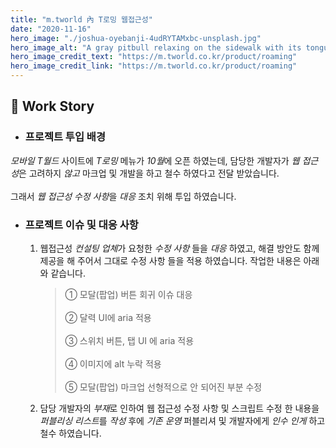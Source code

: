 ```yaml
---
title: "m.tworld 內 T로밍 웹접근성"
date: "2020-11-16"
hero_image: "./joshua-oyebanji-4udRYTAMxbc-unsplash.jpg"
hero_image_alt: "A gray pitbull relaxing on the sidewalk with its tongue hanging out"
hero_image_credit_text: "https://m.tworld.co.kr/product/roaming"
hero_image_credit_link: "https://m.tworld.co.kr/product/roaming"
---
```


## 🎤 Work Story

- ### 프로젝트 투입 배경

 *모바일 T월드* 사이트에 *T로밍* 메뉴가 *10월*에 오픈 하였는데, 담당한 개발자가 *웹 접근성*은 고려하지 *않고* 마크업 및 개발을 하고 철수 하였다고 전달 받았습니다. <br/><br/>그래서 *웹 접근성 수정 사항*을 *대응* 조치 위해 투입 하였습니다. 
  

- ### 프로젝트 이슈 및 대응 사항

  1. 웹접근성 *컨설팅 업체*가 요청한 *수정 사항* 들을 *대응* 하였고, 해결 방안도 함께 제공을 해 주어서 그대로 수정 사항 들을 적용 하였습니다. 작업한 내용은 아래와 같습니다.

     > ① 모달(팝업) 버튼 회귀 이슈 대응<br/><br/>
     ② 달력 UI에 aria 적용<br/><br/>③ 스위치 버튼, 탭 UI 에 aria 적용<br/><br/>④ 이미지에 alt 누락 적용<br/><br/>⑤ 모달(팝업) 마크업 선형적으로 안 되어진 부분 수정

  2. 담당 개발자의 *부재*로 인하여 웹 접근성 수정 사항 및  스크립트 수정 한 내용을 *퍼블리싱 리스트*를 *작성* 후에 *기존 운영* 퍼블리셔 및 개발자에게 *인수 인게* 하고 철수 하였습니다. 
